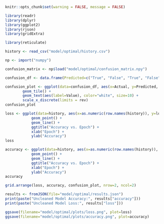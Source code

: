 ```r
knitr::opts_chunk$set(warning = FALSE, message = FALSE)
```

```r
library(readr)
library(dplyr)
library(ggplot2)
library(rjson)
library(gridExtra)

library(reticulate)
```


```r
history <- read_csv("model/optimal/history.csv")
```

```r
np <- import("numpy")

confusion_matrix <- np$load("model/optimal/confusion_matrix.npy")

confusion_df <- data.frame(Predicted=c("True", "False", "True", "False"), Actual=c("True", "True", "False", "False"), Value=c(confusion_matrix[1], confusion_matrix[2], confusion_matrix[3], confusion_matrix[4]))

confusion_plot <- ggplot(data=confusion_df, aes(x=Actual, y=Predicted, fill=Value)) +
        geom_tile() +
        geom_text(aes(label=Value), color="white", size=10) +
        scale_x_discrete(limits = rev)
confusion_plot
```

```r

loss <- ggplot(data=history, aes(x=as.numeric(row.names(history)), y=loss)) +
            geom_point() +
            geom_line() +
            ggtitle("Accuracy vs. Epoch") +
            xlab("Epoch") +
            ylab("Accuracy")
loss
```

```r
accuracy <- ggplot(data=history, aes(x=as.numeric(row.names(history)), y=accuracy)) +
            geom_point() +
            geom_line() +
            ggtitle("Accuracy vs. Epoch") +
            xlab("Epoch") +
            ylab("Accuracy")
accuracy
```

```r
grid.arrange(loss, accuracy, confusion_plot, nrow=2, ncol=2)
```

```r

results <- fromJSON(file="model/optimal/results.json")
print(paste("Uncleaned Model Accuracy:", results["accuracy"]))
print(paste("Uncleaned Model Loss:", results["loss"]))
```


```r
ggsave(filename="model/optimal/plots/loss.png", plot=loss)
ggsave(filename="model/optimal/plots/accuracy.png", plot=accuracy)
```

